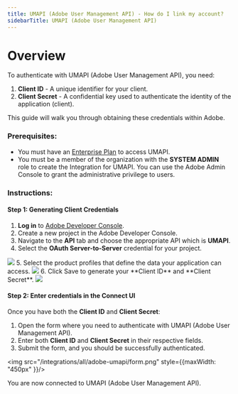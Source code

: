 ```yaml
---
title: UMAPI (Adobe User Management API) - How do I link my account?
sidebarTitle: UMAPI (Adobe User Management API)
---
```



# Overview

To authenticate with UMAPI (Adobe User Management API), you need:
1. **Client ID** - A unique identifier for your client.
2. **Client Secret** - A confidential key used to authenticate the identity of the application (client).

This guide will walk you through obtaining these credentials within Adobe.

### Prerequisites:

- You must have an [Enterprise Plan](https://community.adobe.com/t5/enterprise-teams-discussions/is-the-user-management-api-available-only-for-enterprise-customers/td-p/12159610) to access UMAPI.
- You must be a member of the organization with the **SYSTEM ADMIN** role to create the Integration for UMAPI. You can use the Adobe Admin Console to grant the administrative privilege to users.


### Instructions:

#### Step 1: Generating Client Credentials
1. **Log in** to [Adobe Developer Console](https://adminconsole.adobe.com).
2. Create a new project in the Adobe Developer Console.
3. Navigate to the **API** tab and choose the appropriate API which is **UMAPI**.
4. Select the **OAuth Server-to-Server** credential for your project.
<img src="/integrations/all/adobe-umapi/auth-type.webp" />
5. Select the product profiles that define the data your application can access.
<img src="/integrations/all/adobe-umapi/product.webp" />
6. Click Save to generate your **Client ID** and **Client Secret**.
<img src="/integrations/all/adobe-umapi/credentials.webp" />

#### Step 2: Enter credentials in the Connect UI

Once you have both the **Client ID** and **Client Secret**:
1. Open the form where you need to authenticate with UMAPI (Adobe User Management API).
2. Enter both **Client ID** and  **Client Secret** in their respective fields.
3. Submit the form, and you should be successfully authenticated.


<img src="/integrations/all/adobe-umapi/form.png" style={{maxWidth: "450px" }}/>

You are now connected to UMAPI (Adobe User Management API).

